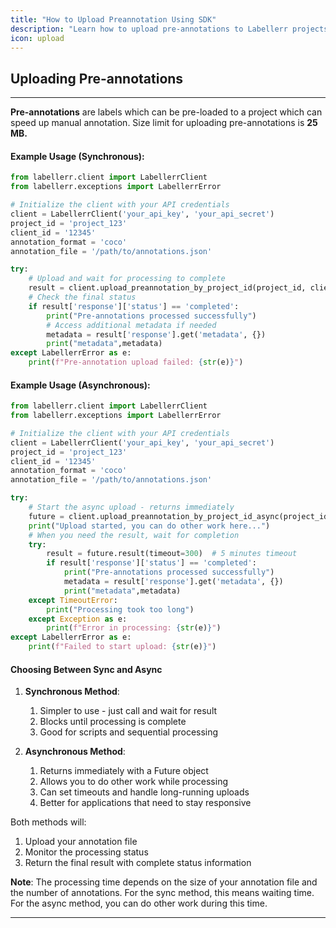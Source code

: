 ```yaml
---
title: "How to Upload Preannotation Using SDK"
description: "Learn how to upload pre-annotations to Labellerr projects using the SDK, with synchronous and asynchronous methods, to speed up manual annotation."
icon: upload
---
```


## Uploading Pre-annotations

---

**Pre-annotations** are labels which can be pre-loaded to a project which can speed up manual annotation. Size limit for uploading pre-annotations is **25 MB.**

#### Example Usage (Synchronous):

```python Synchronous Pre-annotation Upload lines icon="upload" highlight={5-10,12-14}
from labellerr.client import LabellerrClient
from labellerr.exceptions import LabellerrError

# Initialize the client with your API credentials
client = LabellerrClient('your_api_key', 'your_api_secret')
project_id = 'project_123'
client_id = '12345'
annotation_format = 'coco'
annotation_file = '/path/to/annotations.json'

try:
    # Upload and wait for processing to complete
    result = client.upload_preannotation_by_project_id(project_id, client_id, annotation_format, annotation_file)
    # Check the final status
    if result['response']['status'] == 'completed':
        print("Pre-annotations processed successfully")
        # Access additional metadata if needed
        metadata = result['response'].get('metadata', {})
        print("metadata",metadata)
except LabellerrError as e:
    print(f"Pre-annotation upload failed: {str(e)}")
```

#### Example Usage (Asynchronous):

```python Asynchronous Pre-annotation Upload lines icon="clock" highlight={6-10,12-14,16-18}
from labellerr.client import LabellerrClient
from labellerr.exceptions import LabellerrError

# Initialize the client with your API credentials
client = LabellerrClient('your_api_key', 'your_api_secret')
project_id = 'project_123'
client_id = '12345'
annotation_format = 'coco'
annotation_file = '/path/to/annotations.json'

try:
    # Start the async upload - returns immediately
    future = client.upload_preannotation_by_project_id_async(project_id, client_id, annotation_format, annotation_file)
    print("Upload started, you can do other work here...")
    # When you need the result, wait for completion
    try:
        result = future.result(timeout=300)  # 5 minutes timeout
        if result['response']['status'] == 'completed':
            print("Pre-annotations processed successfully")
            metadata = result['response'].get('metadata', {})
            print("metadata",metadata)
    except TimeoutError:
        print("Processing took too long")
    except Exception as e:
        print(f"Error in processing: {str(e)}")
except LabellerrError as e:
    print(f"Failed to start upload: {str(e)}")
```

#### Choosing Between Sync and Async

1.  **Synchronous Method**:
    1.  Simpler to use - just call and wait for result
    2.  Blocks until processing is complete
    3.  Good for scripts and sequential processing

2.  **Asynchronous Method**:
    1.  Returns immediately with a Future object
    2.  Allows you to do other work while processing
    3.  Can set timeouts and handle long-running uploads
    4.  Better for applications that need to stay responsive

Both methods will:

1.  Upload your annotation file
2.  Monitor the processing status
3.  Return the final result with complete status information

**Note**: The processing time depends on the size of your annotation file and the number of annotations. For the sync method, this means waiting time. For the async method, you can do other work during this time.

---
